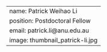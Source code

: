 ---
name: Patrick Weihao Li
position: Postdoctoral Fellow
email: patrick.li@anu.edu.au
image: thumbnail_patrick-li.jpg
---